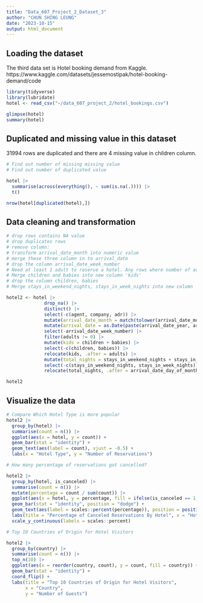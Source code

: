 ---
title: "Data_607_Project_2_Dataset_3"
author: "CHUN SHING LEUNG"
date: "2023-10-15"
output: html_document
---

## Loading the dataset

The third data set is Hotel booking demand from Kaggle.
https://www.kaggle.com/datasets/jessemostipak/hotel-booking-demand/code

```{r warning=FALSE, message=FALSE}
library(tidyverse)
library(lubridate)
hotel <- read_csv("~/data_607_project_2/hotel_bookings.csv")

glimpse(hotel)
summary(hotel)

```

## Duplicated and missing value in this dataset

31994 rows are duplicated and there are 4 missing value in children column.

```{r warning=FALSE, message=FALSE}
# Find out number of missing missing value
# Find out number of duplicated value

hotel |> 
  summarise(across(everything(), ~ sum(is.na(.)))) |>
  t()

nrow(hotel[duplicated(hotel),])

```


## Data cleaning and transformation


```{r warning=FALSE, message=FALSE}
# drop rows contains NA value
# drop duplicates rows
# remove column: 
# transform arrival_date_month into numeric value
# merge these three column in to arrival_date
# drop the column arrival_date_week_number
# Need at least 1 adult to reserve a hotel. Any rows where number of adults equal to 0 need to be eliminated.
# Merge children and babies into new column 'kids'
# drop the column children, babies
# Merge stays_in_weekend_nights, stays_in_week_nights into new column 'total_nights'

hotel2 <- hotel |> 
              drop_na() |> 
              distinct() |> 
              select(-c(agent, company, adr)) |> 
              mutate(arrival_date_month = match(tolower(arrival_date_month), tolower(month.name))) |> 
              mutate(arrival_date = as.Date(paste(arrival_date_year, arrival_date_month, arrival_date_day_of_month, sep = "-"))) |> 
              select(-arrival_date_week_number) |> 
              filter(adults != 0) |> 
              mutate(kids = children + babies) |>
              select(-c(children, babies)) |> 
              relocate(kids, .after = adults) |> 
              mutate(total_nights = stays_in_weekend_nights + stays_in_week_nights) |>
              select(-c(stays_in_weekend_nights, stays_in_week_nights)) |> 
              relocate(total_nights, .after = arrival_date_day_of_month)

hotel2

```


## Visualize the data


```{r warning=FALSE, message=FALSE}

# Compare Which Hotel Type is more popular
hotel2 |>
  group_by(hotel) |> 
  summarise(count = n()) |> 
  ggplot(aes(x = hotel, y = count)) +
  geom_bar(stat = "identity") + 
  geom_text(aes(label = count), vjust = -0.5) +
  labs(x = "Hotel Type", y = "Number of Reservations")

# How many percentage of reservations got cancelled?

hotel2 |>
  group_by(hotel, is_canceled) |> 
  summarise(count = n()) |> 
  mutate(percentage = count / sum(count)) |> 
  ggplot(aes(x = hotel, y = percentage, fill = ifelse(is_canceled == 1, "canceled", "not canceled"))) +
  geom_bar(stat = "identity", position = "dodge") +
  geom_text(aes(label = scales::percent(percentage)), position = position_dodge(width = 0.9), vjust = -0.5) +
  labs(title = "Percentage of Canceled Reservations By Hotel", x = "Hotel", y = "Percentage", fill="Type")+
  scale_y_continuous(labels = scales::percent)

# Top 10 Countries of Origin for Hotel Visitors

hotel2 |>
  group_by(country) |> 
  summarise(count = n()) |> 
  top_n(10) |> 
  ggplot(aes(x = reorder(country, count), y = count, fill = country)) +
  geom_bar(stat = "identity") + 
  coord_flip() +
  labs(title = "Top 10 Countries of Origin for Hotel Visitors",
       x = "Country",
       y = "Number of Guests")



```